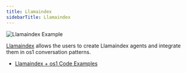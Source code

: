 ```yaml
---
title: Llamaindex
sidebarTitle: Llamaindex
---
```


![Llamaindex Example](img/ecosystem-llamaindex.png)

[Llamaindex](https://www.llamaindex.ai/) allows the users to create Llamaindex agents and integrate them in os1 conversation patterns.

- [Llamaindex + os1 Code Examples](https://github.com/os1ai/os1/blob/main/notebook/agentchat_group_chat_with_llamaindex_agents.ipynb)
